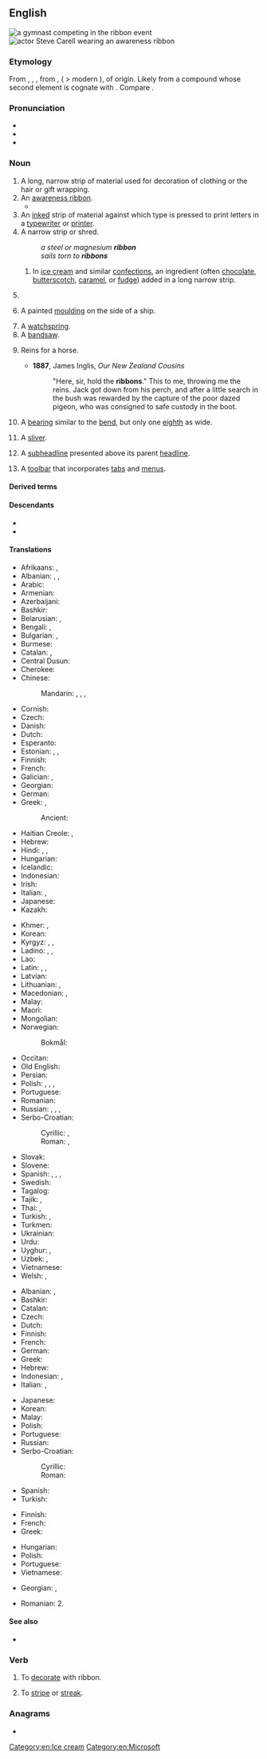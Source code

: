 ==English==
{{wikipedia}}
[[File:Incheon AsianGames Gymnastics Rhythmic 29.jpg|thumb|a gymnast competing in the '''ribbon''' event]]
[[File:Steve Carell 2010.jpg|thumb|actor Steve Carell wearing an [[awareness ribbon|awareness '''ribbon''']]]]
{{emojipic|u1f380|🎀}}

===Etymology===
From {{inh|en|enm|riban}}, {{m|enm|ryban}}, {{m|enm|ryband}}, from {{der|en|fro|riban}}, {{m|fro|ruban}} ( > modern {{cog|fr|ruban}}), of {{unk|en|title=uncertain}} origin. Likely from a {{der|en|gem}} compound whose second element is cognate with {{cog|en|band}}. Compare {{cog|dum|ringhband|t=necklace|lit=ring-band}}.

===Pronunciation===
* {{IPA|en|/ˈɹɪbən/}}
* {{audio|en|en-us-ribbon.ogg|Audio (US)}}
* {{rhymes|en|ɪbən|s=2}}

===Noun===
{{en-noun|~}}

# A long, narrow strip of material used for decoration of clothing or the hair or gift wrapping.
# An [[awareness ribbon]].
#* {{quote-journal|en|journal=Time|author=Olivia B. Waxman|title=Wearing a Pink '''Ribbon''' for Breast Cancer Awareness? Here's How Awareness '''Ribbons''' Became a Thing|date=Oct 1 2018
|passage=With Monday marking the beginning of October’s annual Breast Cancer Awareness Month observance, supporters will be donning their pink '''ribbons''' as a show of support for ongoing research for a cure.
|url=https://time.com/5408929/awareness-ribbons-history/}}
# An [[inked]] strip of material against which type is pressed to print letters in a [[typewriter]] or [[printer]].
# A narrow strip or shred.
#: ''a steel or magnesium '''ribbon'''''
#: ''sails torn to '''ribbons'''''
## {{lb|en|cooking}} In [[ice cream]] and similar [[confection]]s, an ingredient (often [[chocolate]], [[butterscotch]], [[caramel]], or [[fudge]]) added in a long narrow strip.
# {{lb|en|shipbuilding}} {{alternative form of|en|ribband}}
# {{lb|en|nautical}} A painted [[moulding]] on the side of a ship.
# A [[watchspring]].
# A [[bandsaw]].
# {{lb|en|slang|dated|in the plural}} Reins for a horse.
#* '''1887''', James Inglis, ''Our New Zealand Cousins''
#*:"Here, sir, hold the '''ribbons'''." This to me, throwing me the reins. Jack got down from his perch, and after a little search in the bush was rewarded by the capture of the poor dazed pigeon, who was consigned to safe custody in the boot.
# {{lb|en|heraldry}} A [[bearing]] similar to the [[bend]], but only one [[eighth]] as wide.
# {{lb|en|spinning}} A [[sliver]].
# {{lb|en|journalism}} A [[subheadline]] presented above its parent [[headline]].
# {{lb|en|computing|graphical user interface}} A [[toolbar]] that incorporates [[tab]]s and [[menu]]s.

====Derived terms====
{{der4|en
|AIDS ribbon
|awareness ribbon
|beribbon
|blue ribbon
|magnesium ribbon
|microribbon
|nanoribbon
|red ribbon
|ribbon brake
|ribbon cable
|ribbon cane
|ribbon cutting
|ribbonfish
|ribbongrass
|ribbon gum
|Ribbonism
|ribbonite
|ribbonize
|ribbonlength
|ribbonless
|ribbonlike
|ribbonmaker
|Ribbonman
|ribbon map
|ribbon microphone
|ribbon representation
|ribbonry
|ribbon seal
|ribbon snake
|ribbon speaker
|ribbon stamp
|ribbonweed
|ribbon wire
|ribbonwood
|ribbon worm
|ribbony
|streamribbon
|yellow ribbon}}

====Descendants====
* {{desc|ja|リボン|tr=ribon|bor=1}}
* {{desc|ko|리본|bor=1}}

====Translations====
{{trans-top|long, narrow strip of material}}
* Afrikaans: {{t|af|lint}}, {{t+|af|band}}
* Albanian: {{t+|sq|ngatërr|f}}, {{t+|sq|rrip|m}}, {{t+|sq|fjongo|f}}
* Arabic: {{t|ar|شَرِيط|m}}
* Armenian: {{t+|hy|ժապավեն}}
* Azerbaijani: {{t+|az|lent}}
* Bashkir: {{t|ba|таҫма}}
* Belarusian: {{t|be|сту́жка|f}}, {{t|be|ле́нта|f}}
* Bengali: {{t|bn|পটি}}, {{t|bn|ফিতা}}
* Bulgarian: {{t+|bg|ле́нта|f}}, {{t+|bg|панделка|f}}
* Burmese: {{t+|my|ဖဲကြိုး}}
* Catalan: {{t+|ca|cinta|f}}, {{t+|ca|llaç}}
* Central Dusun: {{t|dtp|ribin}}
* Cherokee: {{t|chr|ᎠᏇᎷᏍᏗ}}
* Chinese:
*: Mandarin: {{t+|cmn|絲帶}}, {{t+|cmn|丝带|tr=sīdài}}, {{t+|cmn|緞帶}}, {{t+|cmn|缎带|tr=duàndài}}
* Cornish: {{t|kw|snod|m}}
* Czech: {{t+|cs|stuha|f}}
* Danish: {{t+|da|bånd|n}}
* Dutch: {{t+|nl|lint|n}}
* Esperanto: {{t|eo|rubando}}
* Estonian: {{t+|et|lint}}, {{t|et|pael}}, {{t+|et|riba}}
* Finnish: {{t+|fi|nauha}}
* French: {{t+|fr|ruban|m}}
* Galician: {{t+|gl|fita|f}}, {{t|gl|cinta|f}}
* Georgian: {{t|ka|ლენტი}}
* German: {{t+|de|Band|n}}
* Greek: {{t+|el|ταινία|f}}, {{t+|el|κορδέλα|f}}
*: Ancient: {{t|grc|ταινία|f}}
* Haitian Creole: {{t|ht|tep}}, {{t|ht|riban}}
* Hebrew: {{t+|he|סֶרֶט|m|tr=séret}}
* Hindi: {{t+|hi|फीता}}, {{t|hi|फ़ीता}}, {{t+|hi|रिबन}}
* Hungarian: {{t+|hu|szalag}}
* Icelandic: {{t+|is|borði|m}}
* Indonesian: {{t+|id|pita}}
* Irish: {{t|ga|ribín|m}}
* Italian: {{t+|it|nastro|m}}, {{t+|it|fettuccia|f}}
* Japanese: {{t+|ja|リボン|tr=ribon}}
* Kazakh: {{t|kk|таспа}}
{{trans-mid}}
* Khmer: {{t|km|បដ្ដិកា}}, {{t+|km|បូ}}
* Korean: {{t+|ko|리본}}
* Kyrgyz: {{t+|ky|лента}}, {{t+|ky|тасма}}, {{t+|ky|сызма}}
* Ladino: {{t|lad|kordela|f}}, {{t|lad|sherit|m}}, {{t|lad|fiongo|m}}
* Lao: {{t+|lo|ໂບ}}
* Latin: {{t|la|clipeum|f}}, {{t|la|taenia|f}}, {{t|la|taeniola|f}}
* Latvian: {{t|lv|lente|f}}
* Lithuanian: {{t+|lt|juosta|f}}, {{t|lt|kaspinas|m}}
* Macedonian: {{t|mk|ле́нта|f}}, {{t|mk|тра́ка|f}}
* Malay: {{t|ms|pita}}
* Maori: {{t|mi|rīpene}}
* Mongolian: {{t+|mn|тууз}}
* Norwegian:
*: Bokmål: {{t+|nb|bånd|n}}
* Occitan: {{t+|oc|riban|m}}
* Old English: {{t|ang|þwæle}}
* Persian: {{t+|fa|روبان|tr=rubân}}
* Polish: {{t+|pl|wstążka|f}}, {{t+|pl|wstęga|f}}, {{t+|pl|tasiemka|f}}, {{t+|pl|taśma|f}}
* Portuguese: {{t+|pt|fita|f}}
* Romanian: {{t+|ro|fundă|f}}
* Russian: {{t+|ru|ле́нта|f}}, {{t+|ru|бант|m}}, {{t+|ru|тесьма́|f}}, {{t+|ru|ба́нтик|m}}
* Serbo-Croatian:
*: Cyrillic: {{t|sh|вр̀пца|f}}, {{t|sh|тра̏ка|f}}
*: Roman: {{t+|sh|vr̀pca|f}}, {{t+|sh|trȁka|f}}
* Slovak: {{t|sk|stuha|f}}
* Slovene: {{t|sl|trak|m}}
* Spanish: {{t+|es|cinta|f}}, {{t+|es|moño|m}}, {{t+|es|lazo|m}}, {{t+|es|galón|m}}
* Swedish: {{t+|sv|band|n}}
* Tagalog: {{t|tl|ribon}}
* Tajik: {{t+|tg|тасма}}, {{t|tg|бант}}
* Thai: {{t+|th|ริบบิ้น}}, {{t+|th|โบ}}
* Turkish: {{t+|tr|kurdele}}, {{t+|tr|şerit}}
* Turkmen: {{t|tk|lenta}}
* Ukrainian: {{t|uk|стрі́чка|f}}
* Urdu: {{t|ur|فیتا|tr=fītā}}
* Uyghur: {{t|ug|لېنتا}}, {{t|ug|ئۇقا}}
* Uzbek: {{t+|uz|lenta}}, {{t+|uz|tasma}}
* Vietnamese: {{t|vi|ruy-băng}}
* Welsh: {{t+|cy|rhuban}}, {{t+|cy|ruban|f}}
{{trans-bottom}}

{{trans-top|inked ribbon}}
* Albanian: {{t+|sq|fjongo|f}}, {{t+|sq|rrip|m}}
* Bashkir: {{t|ba|таҫма}}
* Catalan: {{t+|ca|cinta|f}}
* Czech: {{t+|cs|páska|f}}
* Dutch: {{t+|nl|lint|n}}
* Finnish: {{t|fi|värinauha}}
* French: {{t+|fr|ruban|m}}
* German: {{t|de|Farbband|n}}
* Greek: {{t+|el|ταινία|f}}
* Hebrew: {{t|he|סֶרֶט דְּיוֹ|m|tr=séret dyo}}
* Indonesian: {{t+|id|pita}}, {{t+|id|ban}}
* Italian: {{t+|it|nastro|m}}, {{t+|it|fettuccia|f}}
{{trans-mid}}
* Japanese: {{t+|ja|リボン|tr=ribon}}
* Korean: {{t+|ko|리본}}
* Malay: {{t|ms|pita}}
* Polish: {{t+|pl|wstążka|f}}
* Portuguese: {{t+|pt|fita|f}}
* Russian: {{t+|ru|ле́нта|f}}
* Serbo-Croatian:
*: Cyrillic: {{t|sh|па̀нтљика|f}}
*: Roman: {{t+|sh|pàntljika|f}}
* Spanish: {{t+|es|cinta|f}}
* Turkish: {{t+|tr|şerit}}
{{trans-bottom}}

{{trans-top|toolbar}}
* Finnish: {{t|fi|valintanauha}}
* French: {{t+|fr|ruban|m}}
* Greek: {{t+|el|γραμμή εργαλείων|f}}
{{trans-mid}}
* Hungarian: {{t+|hu|menüszalag}}
* Polish: {{t+|pl|wstążka|f}}
* Portuguese: {{t|pt|faixa de opções|f}}
* Vietnamese: {{t-needed|vi}}
{{trans-bottom}}

{{checktrans-top}}
* Georgian: {{t-check|ka|ბაბთა}}, {{t-check|ka|ლენტი}}
{{trans-mid}}
* Romanian: 2. {{t-check|ro|ribon|n}}
{{trans-bottom}}

====See also====
* {{l|en|riband}}

===Verb===
{{en-verb}}

# {{lb|en|transitive}} To [[decorate]] with ribbon.
#: {{synonyms|en|beribbon}}
# {{lb|en|transitive}} To [[stripe]] or [[streak]].

===Anagrams===
* {{anagrams|en|a=bbinor|Robbin|robbin}}

[[Category:en:Ice cream]]
[[Category:en:Microsoft]]